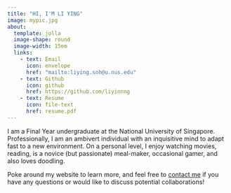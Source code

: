 ```yaml
---
title: "HI, I'M LI YING"
image: mypic.jpg
about: 
  template: jolla
  image-shape: round
  image-width: 15em
  links: 
    - text: Email
      icon: envelope
      href: "mailto:liying.soh@u.nus.edu"
    - text: Github
      icon: github
      href: https://github.com/liyinnng
    - text: Resume
      icon: file-text
      href: resume.pdf
---
```


::: {#about-block}
:::

I am a Final Year undergraduate at the National University of Singapore. Professionally, I am an ambivert individual with an inquisitive mind to adapt fast to a new environment. On a personal level, I enjoy watching movies, reading, is a novice (but passionate) meal-maker, occasional gamer, and also loves doodling. 

Poke around my website to learn more, and feel free to [contact me](mailto:liying.soh@u.nus.edu) if you have any questions or would like to discuss potential collaborations!
